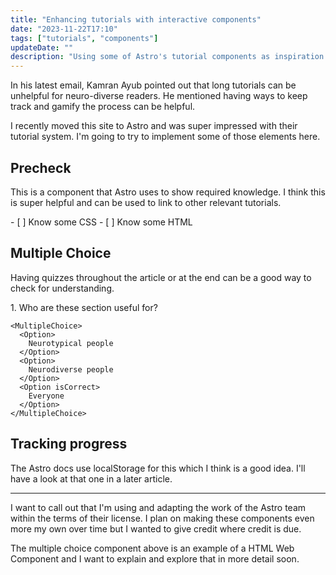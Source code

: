 ```yaml
---
title: "Enhancing tutorials with interactive components"
date: "2023-11-22T17:10"
tags: ["tutorials", "components"]
updateDate: ""
description: "Using some of Astro's tutorial components as inspiration for my own"
---
```



In his latest email, Kamran Ayub pointed out that long tutorials can be unhelpful for neuro-diverse readers. He mentioned having ways to keep track and gamify the process can be helpful.

I recently moved this site to Astro and was super impressed with their tutorial system. I'm going to try to implement some of those elements here.

## Precheck

This is a component that Astro uses to show required knowledge. I think this is super helpful and can be used to link to other relevant tutorials.

<Precheck>
	- [ ] Know some CSS
	- [ ] Know some HTML
</Precheck>

## Multiple Choice

Having quizzes throughout the article or at the end can be a good way to check for understanding. 

<Box icon="question-mark">
1. Who are these section useful for?

    <MultipleChoice>
      <Option>
        Neurotypical people
      </Option>
      <Option>
        Neurodiverse people
      </Option>
      <Option isCorrect>
        Everyone
      </Option>
    </MultipleChoice>
</Box>

## Tracking progress

The Astro docs use localStorage for this which I think is a good idea. I'll have a look at that one in a later article.

---

I want to call out that I'm using and adapting the work of the Astro team within the terms of their license. I plan on making these components even more my own over time but I wanted to give credit where credit is due. 

The multiple choice component above is an example of a HTML Web Component and I want to explain and explore that in more detail soon.